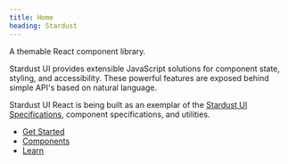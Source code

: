 ```yaml
---
title: Home
heading: Stardust
---
```



A themable React component library.

Stardust UI provides extensible JavaScript solutions for component state, styling, and accessibility. These powerful features are exposed behind simple API's based on natural language.

Stardust UI React is being built as an exemplar of the [Stardust UI Specifications](https://github.com/stardust-ui/specifications), component specifications, and utilities.

- [Get Started](/learn/installation)
- [Components](/components)
- [Learn](/learn)
